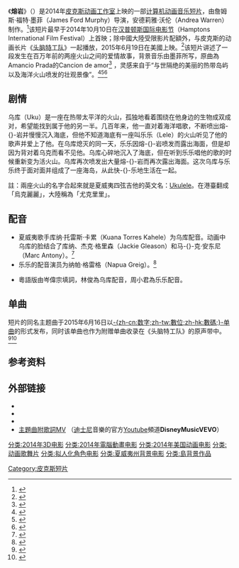 {{noteTA
|G1=Pixar
|G2=Movie
|T=zh-cn:熔岩 (2014年电影); zh-tw:火山戀曲; zh-hk:熔岩熱戀;
|1=zh-tw:電腦;zh-cn:计算机;
|2=zh-cn:詹姆斯·福特·墨菲;zh-tw:詹姆士·福特·墨菲;zh-hk:占士·福·梅菲;
|3=zh-cn:沃伦;zh-tw:華倫;zh-hk:禾倫;
}}
{{Infobox film
|name           = 熔岩
|original_name  = {{lang|en|''Lava''}}
|image          =
|caption        = 
|director       = 詹姆斯·福特·墨菲
|producer       = 安德莉雅·沃伦
|screenplay     = 詹姆斯·福特·墨菲
|starring       = {{plainlist|
|sddffgg       = inside out
* [[Kuana_Torres_Kahele|Kuana Torres Kahele]]
* Napua Greig
}}
|music          =  
|cinematography = 
|editing        =  
|studio         = {{plainlist|
* [[皮克斯动画工作室|皮克斯动画工作室]]
* [[华特迪士尼影片|华特迪士尼影片]]
}}
|distributor    = [[华特迪士尼工作室电影|华特迪士尼工作室电影]]
|released       = {{Film date|2014|10|10|汉普顿斯国际电影节|2015|6|19|{{USA}}|2015|07|23|{{HKG}}|2015|07|31|{{ROC}}|}}
|runtime        = 7分钟<ref name=LATFirstLook />
|country        = {{美国}}
|language       = 英语
|cn_name  =熔岩<ref name=pixar>{{Sinaweibo post |user = 2302411050 |id = Btx9cEySk |title = 迪士尼及皮克斯动画工作室首席创意官约翰-拉塞特亲临上海影城 |name = 皮克斯工作室 |date = 2014-10-27  |accessdate =  |language=zh-cn}}</ref>
|hk_name=熔岩熱戀
|tw_name=火山戀曲
}}

《'''熔岩'''》（{{lang-en|''Lava''}}）是2014年[[皮克斯动画工作室|皮克斯动画工作室]]上映的一部[[计算机动画|计算机动画]][[歌舞片|音乐]][[短片|短片]]，由詹姆斯·福特·墨菲（James Ford Murphy）导演，安德莉雅·沃伦（Andrea Warren）制作。<ref>{{cite news|last1=Emery|first1=Debbie|title=Pixar's Short Film 'Lava' Announced|url=http://www.hollywoodreporter.com/news/pixars-short-film-lava-announced-713613|accessdate=2014-07-11|work=[[The_Hollywood_Reporter|The Hollywood Reporter]]|publisher=[[Prometheus_Global_Media|Prometheus Global Media]]|date=2014-06-19|archive-date=2017-09-17|archive-url=https://web.archive.org/web/20170917080405/http://www.hollywoodreporter.com/news/pixars-short-film-lava-announced-713613|dead-url=no}}</ref>该短片最早于2014年10月10日在[[汉普顿斯国际电影节|汉普顿斯国际电影节]]（Hamptons International Film Festival）上首映；除中國大陸受限影片配額外，与皮克斯的动画长片《[[头脑特工队|头脑特工队]]》一起播放，2015年6月19日在美國上映。<ref name=LATFirstLook>{{cite news|last1=Keegan|first1=Rebecca|title=First Look: Pixar's 'Lava'|url=http://www.latimes.com/entertainment/movies/moviesnow/la-et-mn-first-look-pixar-lava-20140711-story.html|accessdate=2014-07-11|work=[[Los_Angeles_Times|Los Angeles Times]]|publisher=[[Tribune_Publishing|Tribune Publishing]]|date=2014-07-11|archive-date=2017-09-30|archive-url=https://web.archive.org/web/20170930083333/http://www.latimes.com/entertainment/movies/moviesnow/la-et-mn-first-look-pixar-lava-20140711-story.html|dead-url=no}}</ref>该短片讲述了一段发生在百万年前的两座火山之间的爱情故事，背景音乐由墨菲所写，原曲為Amancio Prada的Cancion de amor<ref>{{cite web|title=Amancio Prada Cancion de amor|url=https://www.youtube.com/watch?v=uIQHvZoCbo8|website=youtube.com|accessdate=2015-09-17|archive-date=2019-04-23|archive-url=https://web.archive.org/web/20190423234457/https://www.youtube.com/watch?v=uIQHvZoCbo8|dead-url=no}}</ref>
，灵感来自于“与世隔绝的美丽的热带岛屿以及海洋火山喷发的壮观景像”。<ref name=WSJ>{{cite news|last1=Calia|first1=Michael|title=Pixar Unveils Details of Next Projects: ''Inside Out'' and ''Lava''|url=http://blogs.wsj.com/speakeasy/2014/06/20/pixar-unveils-details-of-next-projects-inside-out-and-lava/|accessdate=2014-06-20|work=[[The_Wall_Street_Journal|The Wall Street Journal]]|publisher=[[Dow_Jones_&_Company|Dow Jones & Company]]|date=2014-06-20|archive-date=2020-08-03|archive-url=https://web.archive.org/web/20200803031917/https://blogs.wsj.com/speakeasy/2014/06/20/pixar-unveils-details-of-next-projects-inside-out-and-lava/|dead-url=no}}</ref><ref>{{cite news|last1=Siegemund-Broka|first1=Austin|title=Pixar's Pete Docter Promises 'Inside Out' Will Break New Ground|url=http://www.hollywoodreporter.com/news/pixars-pete-docter-promises-inside-713756|accessdate=2014-06-22|work=[[The_Hollywood_Reporter|The Hollywood Reporter]]|publisher=[[Prometheus_Global_Media|Prometheus Global Media]]|date=2014-06-20|archive-date=2017-09-17|archive-url=https://web.archive.org/web/20170917123509/http://www.hollywoodreporter.com/news/pixars-pete-docter-promises-inside-713756|dead-url=no}}</ref><ref name=cartoon>{{cite news|url=http://blog.bcdb.com/adds-animated-short-7714/|title=Inside Out Adds Animated Short|first=Dave|last=Koch|work=Big Cartoon News|date=2014-05-29|accessdate=2014-06-20|deadurl=yes|archiveurl=https://web.archive.org/web/20140701123635/http://blog.bcdb.com/adds-animated-short-7714/|archivedate=2014-07-01}}</ref>

==剧情==
乌库（Uku）是一座在热带太平洋的火山，孤独地看着围绕在他身边的生物成双成对，希望能找到属于他的另一半。几百年来，他一直对着海洋唱歌，不断喷出熔-{}-岩并慢慢沉入海底，但他不知道海底有一座叫乐乐（Lele）的火山听见了他的歌声并爱上了他。在乌库熄灭的同一天，乐乐因熔-{}-岩喷发而露出海面，但是却因为背对着乌克而看不见他。乌库心碎地沉入了海底，但在听到乐乐唱他的歌的时候重新变为活火山。乌库再次喷发出大量熔-{}-岩而再次露出海面。这次乌库与乐乐终于面对面并组成了一座海岛，从此快-{}-乐地生活在一起。

註：兩座火山的名字合起來就是夏威夷四弦吉他的英文名：[[Ukulele|Ukulele]]。在港臺翻成「烏克麗麗」，大陸稱為「尤克里里」。

==配音==
*夏威夷歌手库纳·托雷斯·卡累（Kuana Torres Kahele）为乌库配音。动画中乌库的脸结合了库纳、杰克·格里森（Jackie Gleason）和马-{}-克·安东尼（Marc Antony）。<ref name=YahooFirstLook>{{cite web|last1=Jones|first1=Oliver|title=An Exclusive First Look at the Upcoming Pixar Short 'Lava'|url=https://www.yahoo.com/movies/exclusive-first-look-at-the-new-pixar-short-96008523102.html|work=[[Yahoo!_Movies|Yahoo! Movies]]|accessdate=2014-08-28|date=2014-08-28|archive-date=2017-09-17|archive-url=https://web.archive.org/web/20170917080950/https://www.yahoo.com/movies/exclusive-first-look-at-the-new-pixar-short-96008523102.html|dead-url=no}}</ref>
*乐乐的配音演员为纳帕·格雷格（Napua Greig）。<ref name=KHON2LocalSinger>{{cite web|last1=Mizutani|first1=Ron|title=Local singer on lead role in new Disney/Pixar animated short ‘Lava’|url=http://khon2.com/2014/08/19/local-singer-on-lead-role-in-new-disneypixar-animated-short-lava/|work=[[KHON2|KHON2]]|accessdate=2014-08-21|date=2014-08-19|deadurl=yes|archiveurl=https://web.archive.org/web/20140822122854/http://khon2.com/2014/08/19/local-singer-on-lead-role-in-new-disneypixar-animated-short-lava/|archivedate=2014-08-22}}</ref>

*粵語版由岑偉宗填詞，林俊為乌库配音，周小君為乐乐配音。

==单曲==
短片的同名主题曲于2015年6月16日以[[数字下载|-{zh-cn:数字;zh-tw:數位;zh-hk:數碼;}-单曲]]的形式发布，同时该单曲也作为附赠单曲收录在《头脑特工队》的原声带中。<ref name=iTunes>{{cite web|title=Lava (From "Lava") - Single|url=https://itunes.apple.com/us/album/lava-from-lava-single/id1001713762|website=iTunes Store (USA)|publisher=Apple|accessdate=2015-06-26|ref=iTunes|archive-date=2017-09-17|archive-url=https://web.archive.org/web/20170917083505/https://itunes.apple.com/us/album/lava-from-lava-single/id1001713762|dead-url=no}}</ref><ref>{{cite web|title=Inside Out (CD)|url=http://amzn.com/B00WHZZGFK|website=Amazon.com USA|publisher=Amazon|accessdate=2015-06-26|archive-date=2015-07-01|archive-url=https://archive.is/20150701193107/http://amzn.com/B00WHZZGFK|dead-url=no}}</ref>

==参考资料==
{{reflist|2}}

==外部链接==
*{{Official website|http://www.pixar.com/short_films/Theatrical-Shorts/Lava}}
*{{IMDb title|3824386|Lava}}
*{{bcdb title|164913|Lava}}
*[https://www.youtube.com/watch?v=uh4dTLJ9q9o 主題曲附歌詞MV] {{Wayback|url=https://www.youtube.com/watch?v=uh4dTLJ9q9o |date=20220112055509 }}（[[迪士尼|迪士尼]]音樂的官方[[Youtube|Youtube]]頻道'''DisneyMusicVEVO'''）

{{皮克斯}}
[[分类:2014年3D电影|分类:2014年3D电影]]
[[分类:2014年電腦動畫电影|分类:2014年電腦動畫电影]]
[[Category:皮克斯短片|Category:皮克斯短片]]
[[分类:2014年美国动画电影|分类:2014年美国动画电影]]
[[分类:动画歌舞片|分类:动画歌舞片]]
[[分类:拟人化角色电影|分类:拟人化角色电影]]
[[分类:夏威夷州背景电影|分类:夏威夷州背景电影]]
[[分类:島背景作品|分类:島背景作品]]